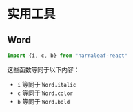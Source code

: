 # 实用工具

## Word

```typescript
import {i, c, b} from "narraleaf-react"
```

这些函数等同于以下内容：

- `i` 等同于 `Word.italic`
- `c` 等同于 `Word.color`
- `b` 等同于 `Word.bold`


